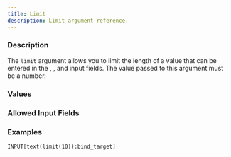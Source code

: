 ```yaml
---
title: Limit
description: Limit argument reference.
---
```



<InputFieldArgumentInfo type={InputFieldArgumentType.LIMIT}></InputFieldArgumentInfo>

### Description

The `limit` argument allows you to limit the length of a value that can be entered in the <InputFieldLink type={InputFieldType.TEXT}> </InputFieldLink>, <InputFieldLink type={InputFieldType.TEXT_AREA}> </InputFieldLink>, and <InputFieldLink type={InputFieldType.LIST}> </InputFieldLink> input fields.
The value passed to this argument must be a number.

### Values

<InputFieldArgumentValuesInfo type={InputFieldArgumentType.LIMIT}></InputFieldArgumentValuesInfo>

### Allowed Input Fields

<InputFieldArgumentAllowedInputFields type={InputFieldArgumentType.LIMIT}></InputFieldArgumentAllowedInputFields>

### Examples

```meta-bind
INPUT[text(limit(10)):bind_target]
```
